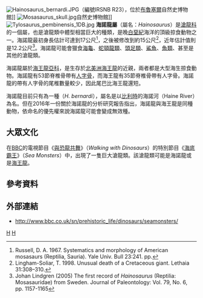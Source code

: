 {{Automatic taxobox
| taxon = Hainosaurus
| authority = Dollo, 1885 
| status = fossil
| image = Hainosaurus073.jpg
| image_caption = 海諾龍
| fossil_range = {{Fossil range|70.6|68}}
| type_species = '''海諾龍<BR>''Hainosaurus bernardi'''''
| type_species_authority = Dollo, 1885
}}

[[File:Hainosaurus_bernardi.JPG|thumb]]（編號IRSNB R23），位於[[布魯塞爾|布魯塞爾]]自然史博物館]]
[[File:Mosasaurus_skull.jpg|thumb]]自然史博物館]] 
[[File:Tylosaurus_pembinensis_1DB.jpg|thumb]]
'''海諾龍屬'''（屬名：''Hainosaurus''）是[[滄龍科|滄龍科]]的一個屬，也是滄龍類中體型相當巨大的種類，是晚[[白堊紀|白堊紀]]海洋的頂級掠食動物之一。海諾龍最初身長估計可達到17公尺<ref>Russell, D. A. 1967. Systematics and morphology of American mosasaurs (Reptilia, Sauria). Yale Univ. Bull 23:241. pp.</ref>，之後被修改到約15公尺<ref>Lingham-Soliar, T. 1998. Unusual death of a Cretaceous giant. Lethaia 31:308–310.</ref>，近年估計值則是12.2公尺<ref>Johan Lindgren (2005) The first record of ''Hainosaurus'' (Reptilia: Mosasauridae) from Sweden. Journal of Paleontology: Vol. 79, No. 6, pp. 1157-1165</ref>。海諾龍可能會獵食[[海龜|海龜]]、[[蛇頸龍類|蛇頸龍類]]、[[頭足類|頭足類]]、[[鯊魚|鯊魚]]、[[魚類|魚類]]、甚至是其他的滄龍類。

海諾龍屬於[[海王龍亞科|海王龍亞科]]，是生存於[[北美洲|北美洲]][[海王龍|海王龍]]的近親，兩者都是大型海生掠食動物。海諾龍有53節脊椎骨帶有[[人字骨|人字骨]]，而海王龍有35節脊椎骨帶有人字骨。海諾龍的帶有人字骨的尾椎數量較少，因此尾巴比海王龍還短。

海諾龍目前只有為一種（''H. bernardi''），屬名是以[[比利時|比利時]]的海諾河（Haine River）為名。但在2016年一份關於海諾龍的分析研究報告指出，海諾龍與海王龍是同種動物，依命名的優先權來說海諾龍可能會變成無效種。

==大眾文化==
在[[BBC|BBC]]的電視節目《[[與恐龍共舞|與恐龍共舞]]》（''Walking with Dinosaurs''）的特別節目《[[海底霸王|海底霸王]]》（''Sea Monsters''）中，出現了一隻巨大滄龍類。該滄龍類可能是海諾龍或是[[海王龍|海王龍]]。

==參考資料==
{{reflist}}

==外部連結==
*http://www.bbc.co.uk/sn/prehistoric_life/dinosaurs/seamonsters/ {{Wayback|url=http://www.bbc.co.uk/sn/prehistoric_life/dinosaurs/seamonsters/ |date=20210224123847 }}
{{滄龍科}}
{{Taxonbar|from=Q134269}}

[[Category:滄龍科|H]]
[[Category:1885年描述的分类群|H]]

{{Paleo-reptile-stub}}